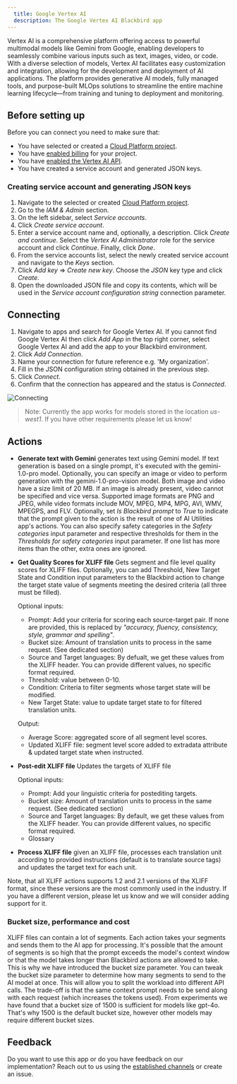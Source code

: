 ```yaml
---
  title: Google Vertex AI
  description: The Google Vertex AI Blackbird app
---
```


<LinkCard title="View on Github" target="_blank" href="https://github.com/bb-io/GoogleVertexAI" icon="github" />

Vertex AI is a comprehensive platform offering access to powerful multimodal models like Gemini from Google, enabling developers to seamlessly combine various inputs such as text, images, video, or code. With a diverse selection of models, Vertex AI facilitates easy customization and integration, allowing for the development and deployment of AI applications. The platform provides generative AI models, fully managed tools, and purpose-built MLOps solutions to streamline the entire machine learning lifecycle—from training and tuning to deployment and monitoring.

## Before setting up

Before you can connect you need to make sure that:

- You have selected or created a [Cloud Platform project](https://console.cloud.google.com/project).
- You have [enabled billing](https://cloud.google.com/billing/docs/how-to/modify-project) for your project.
- You have [enabled the Vertex AI API](https://console.cloud.google.com/flows/enableapi?apiid=aiplatform.googleapis.com).
- You have created a service account and generated JSON keys.

### Creating service account and generating JSON keys

1. Navigate to the selected or created [Cloud Platform project](https://console.cloud.google.com/project).
2. Go to the _IAM & Admin_ section.
3. On the left sidebar, select _Service accounts_.
4. Click _Create service account_.
5. Enter a service account name and, optionally, a description. Click _Create and continue_. Select the _Vertex AI Administrator_ role for the service account and click _Continue_. Finally, click _Done_.
6. From the service accounts list, select the newly created service account and navigate to the _Keys_ section.
7. Click _Add key_ => _Create new key_. Choose the _JSON_ key type and click _Create_.
8. Open the downloaded JSON file and copy its contents, which will be used in the _Service account configuration string_ connection parameter.

## Connecting

1. Navigate to apps and search for Google Vertex AI. If you cannot find Google Vertex AI then click _Add App_ in the top right corner, select Google Vertex AI and add the app to your Blackbird environment.
2. Click _Add Connection_.
3. Name your connection for future reference e.g. 'My organization'.
4. Fill in the JSON configuration string obtained in the previous step.
5. Click _Connect_.
6. Confirm that the connection has appeared and the status is _Connected_.

![Connecting](https://raw.githubusercontent.com/bb-io/GoogleVertexAI/main/image/README/connecting.png)

> Note: Currently the app works for models stored in the location *us-west1*. If you have other requirements please let us know!

## Actions

- **Generate text with Gemini** generates text using Gemini model. If text generation is based on a single prompt, it's executed with the gemini-1.0-pro model. Optionally, you can specify an image or video to perform generation with the gemini-1.0-pro-vision model. Both image and video have a size limit of 20 MB. If an image is already present, video cannot be specified and vice versa. Supported image formats are PNG and JPEG, while video formats include MOV, MPEG, MP4, MPG, AVI, WMV, MPEGPS, and FLV. Optionally, set _Is Blackbird prompt_ to _True_ to indicate that the prompt given to the action is the result of one of AI Utilities app's actions. You can also specify safety categories in the _Safety categories_ input parameter and respective thresholds for them in the _Thresholds for safety categories_ input parameter. If one list has more items than the other, extra ones are ignored.

- **Get Quality Scores for XLIFF file** Gets segment and file level quality scores for XLIFF files. Optionally, you can add Threshold, New Target State and Condition input parameters to the Blackbird action to change the target state value of segments meeting the desired criteria (all three must be filled).

    Optional inputs:
	- Prompt: Add your criteria for scoring each source-target pair. If none are provided, this is replaced by _"accuracy, fluency, consistency, style, grammar and spelling"_.
	- Bucket size: Amount of translation units to process in the same request. (See dedicated section)
	- Source and Target languages: By defualt, we get these values from the XLIFF header. You can provide different values, no specific format required. 
	- Threshold: value between 0-10.
	- Condition: Criteria to filter segments whose target state will be modified.
	- New Target State: value to update target state to for filtered translation units.

    Output:
	- Average Score: aggregated score of all segment level scores.
	- Updated XLIFF file: segment level score added to extradata attribute & updated target state when instructed.

- **Post-edit XLIFF file** Updates the targets of XLIFF file

	Optional inputs:
	- Prompt: Add your linguistic criteria for postediting targets.
	- Bucket size: Amount of translation units to process in the same request. (See dedicated section)
	- Source and Target languages: By default, we get these values from the XLIFF header. You can provide different values, no specific format required.
	- Glossary

- **Process XLIFF file** given an XLIFF file, processes each translation unit according to provided instructions (default is to translate source tags) and updates the target text for each unit.

Note, that all XLIFF actions supports 1.2 and 2.1 versions of the XLIFF format, since these versions are the most commonly used in the industry. If you have a different version, please let us know and we will consider adding support for it.

### Bucket size, performance and cost

XLIFF files can contain a lot of segments. Each action takes your segments and sends them to the AI app for processing. It's possible that the amount of segments is so high that the prompt exceeds the model's context window or that the model takes longer than Blackbird actions are allowed to take. This is why we have introduced the bucket size parameter. You can tweak the bucket size parameter to determine how many segments to send to the AI model at once. This will allow you to split the workload into different API calls. The trade-off is that the same context prompt needs to be send along with each request (which increases the tokens used). From experiments we have found that a bucket size of 1500 is sufficient for models like gpt-4o. That's why 1500 is the default bucket size, however other models may require different bucket sizes.

## Feedback

Do you want to use this app or do you have feedback on our implementation? Reach out to us using the [established channels](https://www.blackbird.io/) or create an issue.


